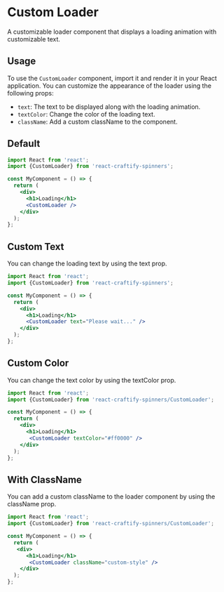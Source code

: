 
<Meta title="Spinners/CustomLoader" component={CustomLoader} />

# Custom Loader

A customizable loader component that displays a loading animation with customizable text.

## Usage

To use the `CustomLoader` component, import it and render it in your React application. You can customize the appearance of the loader using the following props:

- `text`: The text to be displayed along with the loading animation.
- `textColor`: Change the color of the loading text.
- `className`: Add a custom className to the component.

## Default

<Canvas>
  <Story name="Default" args={{}} />
</Canvas>

```jsx
import React from 'react';
import {CustomLoader} from 'react-craftify-spinners';

const MyComponent = () => {
  return (
    <div>
      <h1>Loading</h1>
      <CustomLoader />
    </div>
  );
};
```

## Custom Text

You can change the loading text by using the text prop.

```jsx
import React from 'react';
import {CustomLoader} from 'react-craftify-spinners';

const MyComponent = () => {
  return (
    <div>
      <h1>Loading</h1>
      <CustomLoader text="Please wait..." />
    </div>
  );
};
```


## Custom Color

You can change the text color by using the textColor prop.

```jsx
import React from 'react';
import {CustomLoader} from 'react-craftify-spinners/CustomLoader';

const MyComponent = () => {
  return (
    <div>
      <h1>Loading</h1>
       <CustomLoader textColor="#ff0000" />
    </div>
  );
};
```

## With ClassName

You can add a custom className to the loader component by using the className prop.

```jsx
import React from 'react';
import {CustomLoader} from 'react-craftify-spinners/CustomLoader';

const MyComponent = () => {
  return (
   <div>
      <h1>Loading</h1>
       <CustomLoader className="custom-style" />
    </div>
  );
};
```